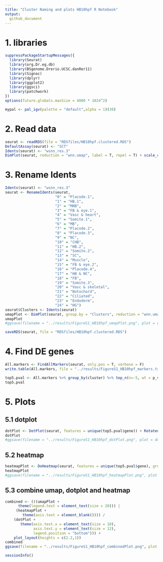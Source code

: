 ```yaml
---
title: "Cluster Naming and plots HB10hpf R Notebook"
output: 
  github_document
---
```


# 1. libraries
```r
suppressPackageStartupMessages({
  library(Seurat)
  library(org.Dr.eg.db)
  library(BSgenome.Drerio.UCSC.danRer11)
  library(Signac)
  library(dplyr)
  library(ggplot2)
  library(ggsci)
  library(patchwork)
})
options(future.globals.maxSize = 4000 * 1024^2)
```
```r
mypal <- pal_igv(palette = "default",alpha = 1)(30)
```

# 2. Read data
```r
seurat <- readRDS(file = "RDSfiles/HB10hpf.clustered.RDS")
DefaultAssay(seurat) <- "SCT"
Idents(seurat) <- "wsnn_res.3"
DimPlot(seurat, reduction = "wnn.umap", label = T, repel = T) + scale_color_igv()
```

# 3. Rename Idents
```r
Idents(seurat) <- "wsnn_res.3"
seurat <- RenameIdents(seurat,
                       "0" = "Placode.1",
                       "1" = "HB.1",
                       "2" = "MHB",
                       "3" = "FB & eye.1",
                       "4" = "Vasc & heart",
                       "5" = "Somite.1",
                       "6" = "MB",
                       "7" = "Placode.2",
                       "8" = "Placode.3",
                       "9" = "NC",
                       "10" = "CHB",
                       "11" = "HB.2",
                       "12" = "Somite.2",
                       "13" = "SC",
                       "14" = "Muscle",
                       "15" = "FB & eye.2",
                       "16" = "Placode.4",
                       "17" = "HB & NC",
                       "18" = "FB",
                       "19" = "Somite.3",
                       "20" = "Vasc & skeletal",
                       "21" = "Notochord",
                       "22" = "Ciliated",
                       "23" = "Endoderm",
                       "24" = "HG")
seurat$Clusters <- Idents(seurat)
umapPlot <- DimPlot(seurat, group.by = "Clusters", reduction = "wnn.umap") + scale_color_igv()
umapPlot
#ggsave(filename = "../results/FigureS1_HB10hpf_umapPlot.png", plot = umapPlot)
```

```r
saveRDS(seurat, file = "RDSfiles/HB10hpf.clustered.RDS")
```

# 4. Find DE genes
```r
All.markers <- FindAllMarkers(seurat, only.pos = T, verbose = F)
write.table(All.markers, file = "../results/FigureS1_HB10hpf_markers.txt", sep = "\t", quote = F, col.names = NA)
```

```r
top5.pval <- All.markers %>% group_by(cluster) %>% top_n(n=-5, wt = p_val) %>% top_n(n=5, wt = avg_log2FC)
top5.pval
```

# 5. Plots
## 5.1 dotplot
```r
dotPlot <- DotPlot(seurat, features = unique(top5.pval$gene)) + RotatedAxis()
dotPlot
#ggsave(filename = "../results/FigureS1_HB10hpf_dotPlot.png", plot = dotPlot)
```

## 5.2 heatmap
```r
heatmapPlot <- DoHeatmap(seurat, features = unique(top5.pval$gene), group.colors = mypal, size = 5, angle = 90) + guides(color = FALSE)
heatmapPlot
#ggsave(filename = "../results/FigureS1_HB10hpf_heatmapPlot.png", plot = heatmapPlot)
```

## 5.3 combine umap, dotplot and heatmap
```r
combined <- (((umapPlot + 
      theme(legend.text = element_text(size = 20))) |
     (heatmapPlot +
        theme(axis.text = element_blank()))) / 
    (dotPlot + 
       theme(axis.text.x = element_text(size = 10),
             axis.text.y = element_text(size = 12),
             legend.position = "bottom"))) +
    plot_layout(heights = c(2.2,1))
combined
ggsave(filename = "../results/FigureS1_HB10hpf_combinedPlot.png", plot = combined)
```


```r
sessionInfo()
```